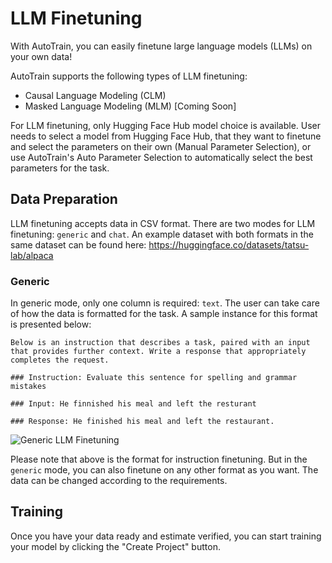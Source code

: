 # LLM Finetuning

With AutoTrain, you can easily finetune large language models (LLMs) on your own data!

AutoTrain supports the following types of LLM finetuning:

- Causal Language Modeling (CLM)
- Masked Language Modeling (MLM) [Coming Soon]

For LLM finetuning, only Hugging Face Hub model choice is available. 
User needs to select a model from Hugging Face Hub, that they want to finetune and select the parameters on their own (Manual Parameter Selection),
or use AutoTrain's Auto Parameter Selection to automatically select the best parameters for the task.

## Data Preparation

LLM finetuning accepts data in CSV format.
There are two modes for LLM finetuning: `generic` and `chat`.
An example dataset with both formats in the same dataset can be found here: https://huggingface.co/datasets/tatsu-lab/alpaca

### Generic

In generic mode, only one column is required: `text`.
The user can take care of how the data is formatted for the task.
A sample instance for this format is presented below:

```
Below is an instruction that describes a task, paired with an input that provides further context. Write a response that appropriately completes the request. 

### Instruction: Evaluate this sentence for spelling and grammar mistakes 

### Input: He finnished his meal and left the resturant 

### Response: He finished his meal and left the restaurant.
```

![Generic LLM Finetuning](https://raw.githubusercontent.com/huggingface/autotrain-advanced/main/static/llm_1.png)

Please note that above is the format for instruction finetuning. But in the `generic` mode, you can also finetune on any other format as you want. The data can be changed according to the requirements.


## Training

Once you have your data ready and estimate verified, you can start training your model by clicking the "Create Project" button.
